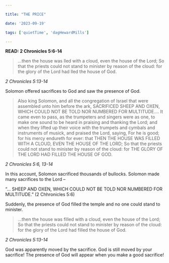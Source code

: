 ```yaml
---

title: "THE PRICE"

date: '2023-09-19'

tags: ['quietTime', 'dagHewardMills']

---
```


**READ: 2 Chronicles 5:6-14**

>...then the house was lled with a cloud, even the house of the Lord; So that the priests could not stand to minister by reason of the cloud: for the glory of the Lord had lled the house of God.

*2 Chronicles 5:13-14*

Solomon offered sacrifices to God and saw the presence of God.

>Also king Solomon, and all the congregation of Israel that were assembled unto him before the ark, SACRIFICED SHEEP AND OXEN, WHICH COULD NOT BE TOLD NOR NUMBERED FOR MULTITUDE.... It came even to pass, as the trumpeters and singers were as one, to make one sound to be heard in praising and thanking the Lord; and when they lifted up their voice with the trumpets and cymbals and instruments of musick, and praised the Lord, saying, For he is good; for his mercy endureth for ever: that THEN THE HOUSE WAS FILLED WITH A CLOUD, EVEN THE HOUSE OF THE LORD; So that the priests could not stand to minister by reason of the cloud: for THE GLORY OF THE LORD HAD FILLED THE HOUSE OF GOD.

*2 Chronicles 5:6, 13-14*

In this account, Solomon sacrificed thousands of bullocks. Solomon made many sacrifices to the Lord –

“... SHEEP AND OXEN, WHICH COULD NOT BE TOLD NOR NUMBERED FOR MULTITUDE.” (2 Chhronicles 5:6)

Suddenly, the presence of God filled the temple and no one could stand to minister.

>...then the house was filled with a cloud, even the house of the Lord; So that the priests could not stand to minister by reason of the cloud: for the glory of the Lord had filled the house of God.

*2 Chronicles 5:13-14*

God was apparently moved by the sacrifice. God is still moved by your sacrifice! The presence of God will appear when you make a good sacrifice!
